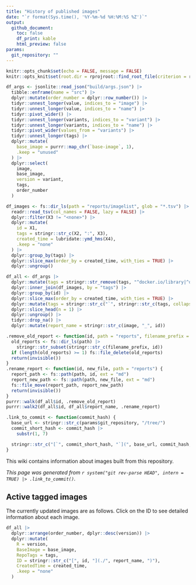 ```yaml
---
title: "History of published images"
date: "`r format(Sys.time(), '%Y-%m-%d %H:%M:%S %Z')`"
output:
  github_document:
    toc: false
    df_print: kable
    html_preview: false
params:
  git_repository: ""
---
```


```r
knitr::opts_chunk$set(echo = FALSE, message = FALSE)
knitr::opts_knit$set(root.dir = rprojroot::find_root_file(criterion = rprojroot::is_git_root))
```

```r
df_args <- jsonlite::read_json("build/args.json") |>
  tibble::enframe(name = "src") |>
  dplyr::mutate(order_number = dplyr::row_number()) |>
  tidyr::unnest_longer(value, indices_to = "image") |>
  tidyr::unnest_longer(value, indices_to = "name") |>
  tidyr::pivot_wider() |>
  tidyr::unnest_longer(variants, indices_to = "variant") |>
  tidyr::unnest_longer(variants, indices_to = "name") |>
  tidyr::pivot_wider(values_from = "variants") |>
  tidyr::unnest_longer(tags) |>
  dplyr::mutate(
    base_image = purrr::map_chr(`base-image`, 1),
    .keep = "unused"
  ) |>
  dplyr::select(
    image,
    base_image,
    version = variant,
    tags,
    order_number
  )

df_images <- fs::dir_ls(path = "reports/imagelist", glob = "*.tsv") |>
  readr::read_tsv(col_names = FALSE, lazy = FALSE) |>
  dplyr::filter(X3 != "<none>") |>
  dplyr::mutate(
    id = X1,
    tags = stringr::str_c(X2, ":", X3),
    created_time = lubridate::ymd_hms(X4),
    .keep = "none"
  ) |>
  dplyr::group_by(tags) |>
  dplyr::slice_max(order_by = created_time, with_ties = TRUE) |>
  dplyr::ungroup()

df_all <- df_args |>
  dplyr::mutate(tags = stringr::str_remove(tags, "^docker.io/library|^docker.io/")) |>
  dplyr::inner_join(df_images, by = "tags") |>
  dplyr::group_by(id) |>
  dplyr::slice_max(order_by = created_time, with_ties = TRUE) |>
  dplyr::mutate(tags = stringr::str_c("`", stringr::str_c(tags, collapse = "`<br/>`"), "`")) |>
  dplyr::slice_head(n = 1) |>
  dplyr::ungroup() |>
  tidyr::drop_na() |>
  dplyr::mutate(report_name = stringr::str_c(image, "_", id))
```

```r
.remove_old_report <- function(id, path = "reports", filename_prefix = ".*_") {
  old_reports <- fs::dir_ls(path) |>
    stringr::str_subset(stringr::str_c(filename_prefix, id))
  if (length(old_reports) >= 1) fs::file_delete(old_reports)
  return(invisible())
}
.rename_report <- function(id, new_file, path = "reports") {
  report_path <- fs::path(path, id, ext = "md")
  report_new_path <- fs::path(path, new_file, ext = "md")
  fs::file_move(report_path, report_new_path)
  return(invisible())
}
purrr::walk(df_all$id, .remove_old_report)
purrr::walk2(df_all$id, df_all$report_name, .rename_report)
```

```r
.link_to_commit <- function(commit_hash) {
  base_url <- stringr::str_c(params$git_repository, "/tree/")
  commit_short_hash <- commit_hash |>
    substr(1, 7)

  stringr::str_c("[`", commit_short_hash, "`](", base_url, commit_hash, ")")
}
```

This wiki contains information about images built from this repository.

*This page was generated from `r system("git rev-parse HEAD", intern = TRUE) |> .link_to_commit()`.*

## Active tagged images

The currently updated images are as follows.
Click on the ID to see detailed information about each image.

```r
df_all |>
  dplyr::arrange(order_number, dplyr::desc(version)) |>
  dplyr::mutate(
    R = version,
    BaseImage = base_image,
    RepoTags = tags,
    ID = stringr::str_c("[", id, "](./", report_name, ")"),
    CreatedTime = created_time,
    .keep = "none"
  )
```
